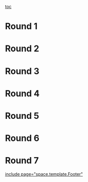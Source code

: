[[toc]]

=Round 1=

=Round 2=

=Round 3=

=Round 4=

=Round 5=

=Round 6=

=Round 7=

[[include page="space.template.Footer"]]